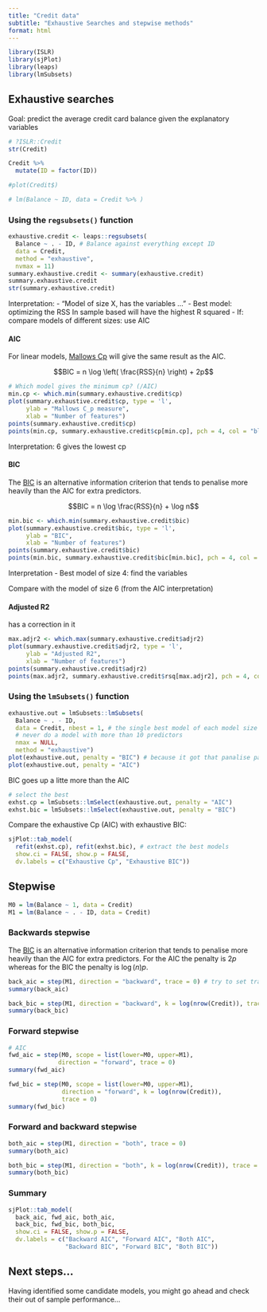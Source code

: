 ```yaml
---
title: "Credit data"
subtitle: "Exhaustive Searches and stepwise methods"
format: html
---
```


```r
library(ISLR)
library(sjPlot)
library(leaps)
library(lmSubsets)
```

## Exhaustive searches

Goal: predict the average credit card balance given the explanatory variables

```r
# ?ISLR::Credit
str(Credit)
```
```r
Credit %>%
  mutate(ID = factor(ID))
```

```r
#plot(Credit$)
```

```r
# lm(Balance ~ ID, data = Credit %>% )
```

### Using the `regsubsets()` function

```r
exhaustive.credit <- leaps::regsubsets(
  Balance ~ . - ID, # Balance against everything except ID
  data = Credit,
  method = "exhaustive", 
  nvmax = 11)
summary.exhaustive.credit <- summary(exhaustive.credit)
summary.exhaustive.credit
str(summary.exhaustive.credit)
```
Interpretation:
- "Model of size X, has the variables ..."
- Best model: optimizing the RSS
    In sample based
    will have the highest R squared
- If: compare models of different sizes: use AIC


#### AIC

For linear models, [Mallows Cp](https://en.wikipedia.org/wiki/Mallows%27s_Cp) will give the same result as the AIC.

$$BIC = n \log \left( \frac{RSS}{n} \right) + 2p$$

```r
# Which model gives the minimum cp? (/AIC)
min.cp <- which.min(summary.exhaustive.credit$cp)
plot(summary.exhaustive.credit$cp, type = 'l',
     ylab = "Mallows C_p measure", 
     xlab = "Number of features")
points(summary.exhaustive.credit$cp)
points(min.cp, summary.exhaustive.credit$cp[min.cp], pch = 4, col = "blue", cex = 2)
```
Interpretation: 6 gives the lowest cp


#### BIC

The [BIC](https://en.wikipedia.org/wiki/Bayesian_information_criterion) is an alternative information criterion that tends to penalise more heavily than the AIC for extra predictors.

$$BIC = n \log \frac{RSS}{n} + \log n$$

```r
min.bic <- which.min(summary.exhaustive.credit$bic)
plot(summary.exhaustive.credit$bic, type = 'l',
     ylab = "BIC", 
     xlab = "Number of features")
points(summary.exhaustive.credit$bic)
points(min.bic, summary.exhaustive.credit$bic[min.bic], pch = 4, col = "blue", cex = 2)
```
Interpretation
- Best model of size 4: find the variables

Compare with the model of size 6 (from the AIC interpretation)


#### Adjusted R2
has a correction in it

```r
max.adjr2 <- which.max(summary.exhaustive.credit$adjr2)
plot(summary.exhaustive.credit$adjr2, type = 'l',
     ylab = "Adjusted R2", 
     xlab = "Number of features")
points(summary.exhaustive.credit$adjr2)
points(max.adjr2, summary.exhaustive.credit$rsq[max.adjr2], pch = 4, col = "blue", cex = 2)
```

### Using the `lmSubsets()` function

```r
exhaustive.out = lmSubsets::lmSubsets(
  Balance ~ . - ID,
  data = Credit, nbest = 1, # the single best model of each model size
  # never do a model with more than 10 predictors
  nmax = NULL,
  method = "exhaustive")
plot(exhaustive.out, penalty = "BIC") # because it got that panalise parameter
plot(exhaustive.out, penalty = "AIC")
```
BIC goes up a litte more than the AIC

```r
# select the best
exhst.cp = lmSubsets::lmSelect(exhaustive.out, penalty = "AIC")
exhst.bic = lmSubsets::lmSelect(exhaustive.out, penalty = "BIC")
```

Compare the exhaustive Cp (AIC) with exhaustive BIC:

```r
sjPlot::tab_model(
  refit(exhst.cp), refit(exhst.bic), # extract the best models 
  show.ci = FALSE, show.p = FALSE,
  dv.labels = c("Exhaustive Cp", "Exhaustive BIC"))
```



## Stepwise

```r
M0 = lm(Balance ~ 1, data = Credit)
M1 = lm(Balance ~ . - ID, data = Credit)
```

### Backwards stepwise

The [BIC](https://en.wikipedia.org/wiki/Bayesian_information_criterion) is an alternative information criterion that tends to penalise more heavily than the AIC for extra predictors. For the AIC the penalty is $2p$ whereas for the BIC the penalty is $\log(n)p$.

```r
back_aic = step(M1, direction = "backward", trace = 0) # try to set trace=1 to see results underlying
summary(back_aic)
```

```r
back_bic = step(M1, direction = "backward", k = log(nrow(Credit)), trace = 0)
summary(back_bic)
```


### Forward stepwise

```r
# AIC
fwd_aic = step(M0, scope = list(lower=M0, upper=M1), 
              direction = "forward", trace = 0)
summary(fwd_aic)
```
```r
fwd_bic = step(M0, scope = list(lower=M0, upper=M1), 
               direction = "forward", k = log(nrow(Credit)), 
               trace = 0)
summary(fwd_bic)
```



### Forward and backward stepwise

```r
both_aic = step(M1, direction = "both", trace = 0)
summary(both_aic)
```

```r
both_bic = step(M1, direction = "both", k = log(nrow(Credit)), trace = 0)
summary(both_bic)
```


### Summary

```r
sjPlot::tab_model(
  back_aic, fwd_aic, both_aic,
  back_bic, fwd_bic, both_bic, 
  show.ci = FALSE, show.p = FALSE,
  dv.labels = c("Backward AIC", "Forward AIC", "Both AIC",
                "Backward BIC", "Forward BIC", "Both BIC"))
```

## Next steps...

Having identified some candidate models, you might go ahead and check their out of sample performance...
